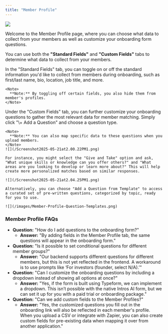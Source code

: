```yaml
---
title: "Member Profile"
---
```



![](/Screenshot2025-05-21at2.15.13PM1.png)

Welcome to the Member Profile page, where you can choose what data to collect from your members as well as customize your onboarding form questions.

You can use both the **"Standard Fields"** and **"Custom Fields"** tabs to determine what data to collect from your members.

<Tabs>
  <Tab title="Standard Fields">
    In the "Standard Fields" tab, you can toggle on or off the standard information you'd like to collect from members during onboarding, such as first/last name, bio, location, job title, and more.

    <Note>
      **Note:** By toggling off certain fields, you also hide them from member's profiles.
    </Note>
  </Tab>
  <Tab title="Custom Fields">
    Under the "Custom Fields" tab, you can further customize your onboarding questions to gather the most relevant data for member matching. Simply click "\+ Add a Question" and choose a question type.

    <Note>
      **Note:** You can also map specific data to these questions when you upload members.
    </Note>
    ![](/Screenshot2025-05-21at2.00.22PM1.png)

    For instance, you might select the "Give and Take" option and ask, "What unique skills or knowledge can you offer others?" and "What areas are you looking to develop or learn more about?" This will help create more personalized matches based on similar responses.

    ![](/Screenshot2025-05-21at2.04.25PM1.png)

    Alternatively, you can choose "Add a Question from Template" to access a curated set of pre-written questions, categorized by topic, ready for you to use.

    ![](/images/Member-Profile-Question-Templates.png)
  </Tab>
</Tabs>

### **Member Profile FAQs**

- **Question:** "How do I add questions to the onboarding form?"
  - **Answer:** "By adding fields in the Member Profile tab, the same questions will appear in the onboarding form."
- **Question:** "Is it possible to set conditional questions for different member groups?"
  - **Answer:** "Our backend supports different questions for different members, but this is not yet reflected in the frontend. A workaround is to use prompts like ‘For investors (founder, select N/A).’"
- **Question:** "Can I customize the onboarding questions by including a dropdown instead of showing all options at once?"
  - **Answer:** "Yes, if the form is built using Typeform, we can implement a dropdown. This isn’t possible with the native Intros AI form, but we can set it up for you with a paid trial or onboarding package."
- **Question:** "Can we add custom fields to the Member Profiles?"
  - **Answer:** "Yes, the customized questions you fill out in the onboarding link will also be reflected in each member's profile. When you upload a CSV or integrate with Zapier, you can also create custom fields for pre-existing data when mapping it over from another application."